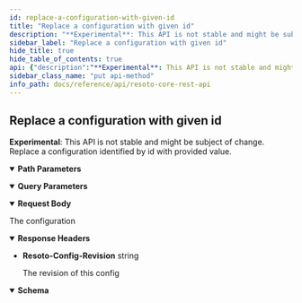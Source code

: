```yaml
---
id: replace-a-configuration-with-given-id
title: "Replace a configuration with given id"
description: "**Experimental**: This API is not stable and might be subject of change.<br/>"
sidebar_label: "Replace a configuration with given id"
hide_title: true
hide_table_of_contents: true
api: {"description":"**Experimental**: This API is not stable and might be subject of change.<br/>\nReplace a configuration identified by id with provided value.\n","tags":["config"],"parameters":[{"name":"config_id","required":true,"in":"path","description":"the identifier of the config to get.","schema":{"type":"string"}},{"name":"validate","required":false,"in":"query","description":"This parameter can be used to turn off config validation.\nIn case it is not defined or not set to false, every configuaration value is validated.\n","schema":{"type":"boolean"}},{"name":"dry_run","required":false,"in":"query","description":"This parameter can be used to test if the config could be updated without really changing it.\nIt will perform all validations but not store the new value.\n","schema":{"type":"boolean"}}],"requestBody":{"content":{"application/json":{"schema":{"type":"object","additionalProperties":true}}}},"responses":{"200":{"description":"The configuration","headers":{"Resoto-Config-Revision":{"description":"The revision of this config","schema":{"type":"string"}}},"content":{"application/json":{"schema":{"type":"object","additionalProperties":true}}}}},"method":"put","path":"/config/{config_id}","servers":[{"url":"https://{host}:{port}","variables":{"host":{"default":"localhost"},"port":{"default":"8900"}}}],"jsonRequestBodyExample":{},"info":{"title":"Resoto Core REST API","version":"V1"},"postman":{"name":"Replace a configuration with given id","description":{"content":"**Experimental**: This API is not stable and might be subject of change.<br/>\nReplace a configuration identified by id with provided value.\n","type":"text/plain"},"url":{"path":["config",":config_id"],"host":["{{baseUrl}}"],"query":[{"disabled":false,"description":{"content":"This parameter can be used to turn off config validation.\nIn case it is not defined or not set to false, every configuaration value is validated.\n","type":"text/plain"},"key":"validate","value":""},{"disabled":false,"description":{"content":"This parameter can be used to test if the config could be updated without really changing it.\nIt will perform all validations but not store the new value.\n","type":"text/plain"},"key":"dry_run","value":""}],"variable":[{"disabled":false,"description":{"content":"(Required) the identifier of the config to get.","type":"text/plain"},"type":"any","value":"","key":"config_id"}]},"header":[{"key":"Content-Type","value":"application/json"},{"key":"Accept","value":"application/json"}],"method":"PUT","body":{"mode":"raw","raw":"\"\"","options":{"raw":{"language":"json"}}}}}
sidebar_class_name: "put api-method"
info_path: docs/reference/api/resoto-core-rest-api
---
```



## Replace a configuration with given id

**Experimental**: This API is not stable and might be subject of change.<br/> Replace a configuration identified by id with provided value.

<details style={{"marginBottom":"1rem"}} data-collapsed={false} open={true}><summary style={{}}><strong>Path Parameters</strong></summary><div><ul><ParamsItem className={"paramsItem"} param={{"name":"config_id","required":true,"in":"path","description":"the identifier of the config to get.","schema":{"type":"string"}}}></ParamsItem></ul></div></details><details style={{"marginBottom":"1rem"}} data-collapsed={false} open={true}><summary style={{}}><strong>Query Parameters</strong></summary><div><ul><ParamsItem className={"paramsItem"} param={{"name":"validate","required":false,"in":"query","description":"This parameter can be used to turn off config validation.\nIn case it is not defined or not set to false, every configuaration value is validated.\n","schema":{"type":"boolean"}}}></ParamsItem><ParamsItem className={"paramsItem"} param={{"name":"dry_run","required":false,"in":"query","description":"This parameter can be used to test if the config could be updated without really changing it.\nIt will perform all validations but not store the new value.\n","schema":{"type":"boolean"}}}></ParamsItem></ul></div></details><MimeTabs><TabItem label={"application/json"} value={"application/json-schema"}><details style={{}} data-collapsed={false} open={true}><summary style={{"textAlign":"left"}}><strong>Request Body</strong></summary><div style={{"textAlign":"left","marginLeft":"1rem"}}></div><ul style={{"marginLeft":"1rem"}}></ul></details></TabItem></MimeTabs><div><ApiTabs><TabItem label={"200"} value={"200"}><div>

The configuration

</div><details style={{"textAlign":"left","marginBottom":"1rem"}} data-collaposed={true} open={false}><summary style={{}}><strong>Response Headers</strong></summary><ul style={{"marginLeft":"1rem"}}><li className={"schemaItem"}><summary style={{}}><strong>Resoto-Config-Revision</strong><span style={{"opacity":"0.6"}}> string</span></summary><div><div style={{"marginTop":".5rem","marginBottom":".5rem"}}>

The revision of this config

</div></div></li></ul></details><div><MimeTabs schemaType={"response"}><TabItem label={"application/json"} value={"application/json"}><SchemaTabs><TabItem label={"Schema"} value={"Schema"}><details style={{}} data-collapsed={false} open={true}><summary style={{"textAlign":"left"}}><strong>Schema</strong></summary><div style={{"textAlign":"left","marginLeft":"1rem"}}></div><ul style={{"marginLeft":"1rem"}}></ul></details></TabItem><TabItem label={"Example (from schema)"} value={"Example (from schema)"}><ResponseSamples responseExample={"{}"} language={"json"}></ResponseSamples></TabItem></SchemaTabs></TabItem></MimeTabs></div></TabItem></ApiTabs></div>

